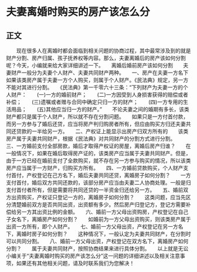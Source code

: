 # 夫妻离婚时购买的房产该怎么分
## 正文
　　现在很多人在离婚时都会面临到相关问题的协商过程，其中最常涉及到的就是财产分割、房产归属、孩子抚养权等内容。那么，夫妻离婚后的房产该如何分割呢？今天，小编就来给大家详细讲述一下。　　离婚后婚前房产该如何分割　　夫妻财产一般分为夫妻个人财产、夫妻共同财产两种。　　一、房产在夫妻一方名下　　如果该类房产属于夫妻一方个人购买，则属于个人财产。《民法典》规定，另一方不能对其进行分割。　　《民法典》第一千零六十三条：“下列财产为夫妻一方的个人财产：　　(一)一方的婚前财产；　　(二)一方因受到人身损害获得的赔偿或者补偿；　　(三)遗嘱或者赠与合同中确定只归一方的财产；　　(四)一方专用的生活用品；　　(五)其他应当归一方的财产。”　　不论夫妻之间的婚期有多长，该类财产都只是属于个人财产，所以就不存在分割问题。　　如果只是一方付首付款，而另一方参与了婚后还贷，应当将房产判归购房者所有，但应由购买方归还夫妻共同还贷款的一半给另一方。　　二、产权证上能显示出房产归双方所有的　　该类房产属于夫妻共同财产，根据《民法典》对共同财产的分割方式进行分割。　　三、一方婚前支付全部房款，婚后才取得产权证的房屋，离婚后房产归谁？　　在一般情况下，如果在婚后取得房产证的，该类房产应当属于夫妻共同财产。但是，由于一方已经在婚前支付了全款购买，就不存在另一方参与购买的情况，所以该类房产应当属于一方财产，归购买方所有。　　四、一方婚前贷款购买，个人财产支付首付，产权登记在己方名下，婚后夫妻共同还贷，离婚房子如何分割？　　一方支付首付，婚后双方共同还款的，该部分房产应当由夫妻二人协商处理。一般是归支付首付者所有，但是需要将共同还贷的一半资金归还给另一方。　　五、婚前双方出资购买，产权证只登记一方的，离婚房子如何分割？　　这类问题，应当先区分清楚婚前双方是否共同出资，出资额有多少。然后房产归登记方，登记方需要补偿给另一方其出资比例的金额。　　六、婚前一方父母出资购房，产权登记在自己子女名下，离婚房产如何分割？　　如婚前为一方父母出资购买，则该类房产属于出资一方所有，即个人财产。　　七、婚前一方父母出资，产权登记在另一方名下，离婚时房子如何分割？　　这种情况下，一般认定为夫妻共同财产，在分割时可以共同分割。　　八、婚前一方父母出资，产权登记在双方名下，离婚房产如何分割？　　属于夫妻共同财产，按照协商结果来进行具体分割。　　以上就是无讼小编关于“夫妻离婚时购买的房产该怎么分”这一问题的详细讲述以及相关注意事项，如果还有其他相关问题，请及时联系我们为您解决！